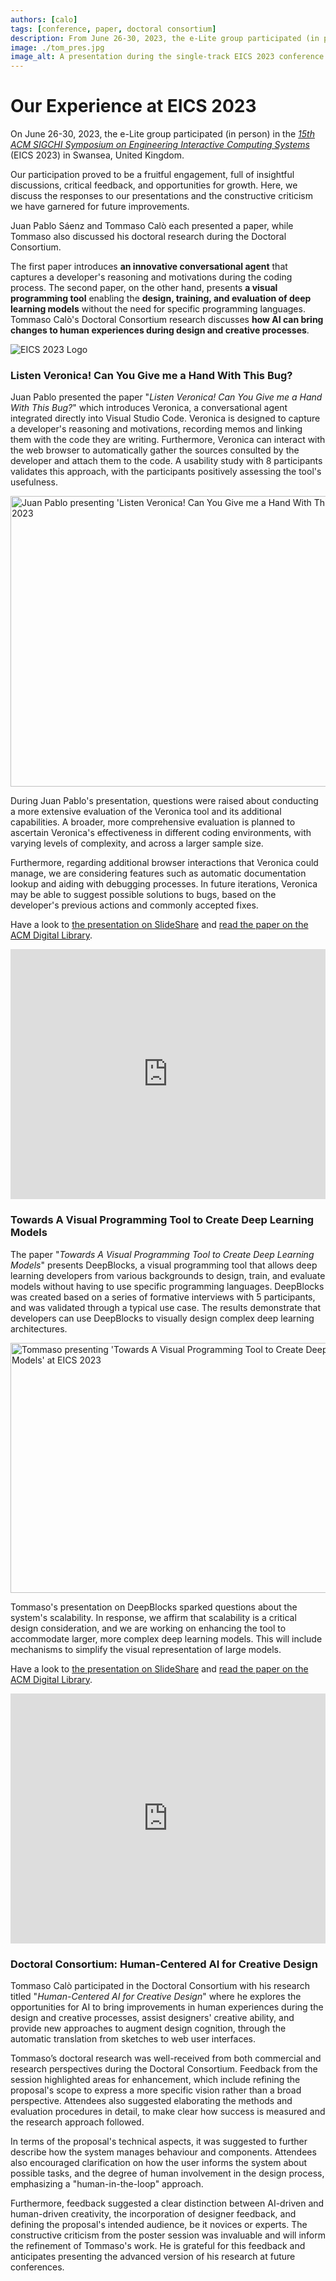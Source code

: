 ```yaml
---
authors: [calo]
tags: [conference, paper, doctoral consortium]
description: From June 26-30, 2023, the e-Lite group participated (in person) in the ACM SIGCHI Symposium on Engineering Interactive Computing Systems (EICS 2023) in Swansea, United Kingdom. Juan Pablo and Tommaso each presented a paper, while Tommaso also took part in the Doctoral Consortium.
image: ./tom_pres.jpg
image_alt: A presentation during the single-track EICS 2023 conference
---
```


# Our Experience at EICS 2023

On June 26-30, 2023, the e-Lite group participated (in person) in the [_15th ACM SIGCHI Symposium on Engineering Interactive Computing Systems_](https://eics.acm.org/2023/index.php) (EICS 2023) in Swansea, United Kingdom.

Our participation proved to be a fruitful engagement, full of insightful discussions, critical feedback, and opportunities for growth. Here, we discuss the responses to our presentations and the constructive criticism we have garnered for future improvements.

Juan Pablo Sáenz and Tommaso Calò each presented a paper, while Tommaso also discussed his doctoral research during the Doctoral Consortium.

The first paper introduces **an innovative conversational agent** that captures a developer's reasoning and motivations during the coding process. The second paper, on the other hand, presents **a visual programming tool** enabling the **design, training, and evaluation of deep learning models** without the need for specific programming languages. Tommaso Calò's Doctoral Consortium research discusses **how AI can bring changes to human experiences during design and creative processes**.

<p className="text--center"><img src={eics2023} alt="EICS 2023 Logo"></img></p>

<!-- truncate -->

### Listen Veronica! Can You Give me a Hand With This Bug?

Juan Pablo presented the paper "_Listen Veronica! Can You Give me a Hand With This Bug?_" which introduces Veronica, a conversational agent integrated directly into Visual Studio Code. Veronica is designed to capture a developer's reasoning and motivations, recording memos and linking them with the code they are writing. Furthermore, Veronica can interact with the web browser to automatically gather the sources consulted by the developer and attach them to the code. A usability study with 8 participants validates this approach, with the participants positively assessing the tool's usefulness.

<p className="text--center"><img src={juan} width="620" height="465" alt="Juan Pablo presenting 'Listen Veronica! Can You Give me a Hand With This Bug?' at EICS 2023"></img></p>


During Juan Pablo's presentation, questions were raised about conducting a more extensive evaluation of the Veronica tool and its additional capabilities. A broader, more comprehensive evaluation is planned to ascertain Veronica's effectiveness in different coding environments, with varying levels of complexity, and across a larger sample size.

Furthermore, regarding additional browser interactions that Veronica could manage, we are considering features such as automatic documentation lookup and aiding with debugging processes. In future iterations, Veronica may be able to suggest possible solutions to bugs, based on the developer's previous actions and commonly accepted fixes.

Have a look to [the presentation on SlideShare](https://www.slideshare.net/JuanPabloSaenz2/listen-veronica-can-you-give-me-a-hand-with-this-bug) and [read the paper on the ACM Digital Library](https://dl.acm.org/doi/10.1145/3596454.3597179).

<p className="text--center">
<iframe src="https://www.slideshare.net/slideshow/embed_code/key/pSkQ9PQI8Gt3z8?startSlide=1" width="100%" height="400" frameBorder="0" marginWidth="0" marginHeight="0" scrolling="no"></iframe>
</p>


### Towards A Visual Programming Tool to Create Deep Learning Models

The paper "_Towards A Visual Programming Tool to Create Deep Learning Models_" presents DeepBlocks, a visual programming tool that allows deep learning developers from various backgrounds to design, train, and evaluate models without having to use specific programming languages. DeepBlocks was created based on a series of formative interviews with 5 participants, and was validated through a typical use case. The results demonstrate that developers can use DeepBlocks to visually design complex deep learning architectures.

<p className="text--center"><img src={tompres} width="620" height="400"  alt="Tommaso presenting 'Towards A Visual Programming Tool to Create Deep Learning Models' at EICS 2023"></img></p>


Tommaso's presentation on DeepBlocks sparked questions about the system's scalability. In response, we affirm that scalability is a critical design consideration, and we are working on enhancing the tool to accommodate larger, more complex deep learning models. This will include mechanisms to simplify the visual representation of large models.

Have a look to [the presentation on SlideShare](https://www.slideshare.net/TommasoCal/presentazioneeicsdeepblockspdf) and [read the paper on the ACM Digital Library](https://dl.acm.org/doi/abs/10.1145/3596454.3597181).

<p className="text--center">
<iframe src="https://www.slideshare.net/slideshow/embed_code/key/LKYXPPSXc0KNx8?hostedIn=slideshare&page=upload" width="100%" height="400" frameBorder="0" marginWidth="0" marginHeight="0" scrolling="no"></iframe>
</p>


### Doctoral Consortium: Human-Centered AI for Creative Design
Tommaso Calò participated in the Doctoral Consortium with his research titled "_Human-Centered AI for Creative Design_" where he explores the opportunities for AI to bring improvements in human experiences during the design and creative processes, assist designers' creative ability, and provide new approaches to augment design cognition, through the automatic translation from sketches to web user interfaces. 

Tommaso’s doctoral research was well-received from both commercial and research perspectives during the Doctoral Consortium. Feedback from the session highlighted areas for enhancement, which include refining the proposal's scope to express a more specific vision rather than a broad perspective. Attendees also suggested elaborating the methods and evaluation procedures in detail, to make clear how success is measured and the research approach followed.

In terms of the proposal's technical aspects, it was suggested to further describe how the system manages behaviour and components. Attendees also encouraged clarification on how the user informs the system about possible tasks, and the degree of human involvement in the design process, emphasizing a "human-in-the-loop" approach.

Furthermore, feedback suggested a clear distinction between AI-driven and human-driven creativity, the incorporation of designer feedback, and defining the proposal's intended audience, be it novices or experts. The constructive criticism from the poster session was invaluable and will inform the refinement of Tommaso's work. He is grateful for this feedback and anticipates presenting the advanced version of his research at future conferences.
